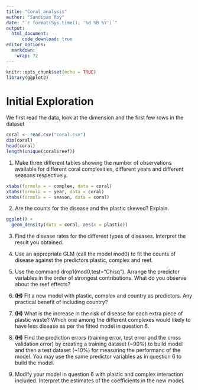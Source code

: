 ```yaml
---
title: "Coral_analysis"
author: "Sandipan Roy"
date: "`r format(Sys.time(), '%d %B %Y')`"
output:
  html_document:
      code_download: true
editor_options: 
  markdown: 
    wrap: 72
---
```


```r
knitr::opts_chunk$set(echo = TRUE)
library(ggplot2)
```

# Initial Exploration
We first read the data, look at the dimension and the first few rows in the dataset
```r
coral <- read.csv("coral.csv")
dim(coral)
head(coral)
length(unique(coral$reef))
```

1. Make three different tables showing the number of observations available for different coral complexities, different years and different seasons respectively.

```r
xtabs(formula = ~ complex, data = coral)
xtabs(formula = ~ year, data = coral)
xtabs(formula = ~ season, data = coral)
```

2. Are the counts for the disease and the plastic skewed? Explain.
```r
ggplot() +
  geom_density(data = coral, aes(x = plastic))
```


3. Find the disease rates for the different types of diseases. Interpret the result you obtained.

4. Use an appropriate GLM (call the model mod0) to fit the counts of disease against the predictors plastic, complex and reef.

5. Use the command drop1(mod0,test="Chisq"). Arrange the predictor variables in the order of strongest contributions. What do you observe about the reef effects?

6. **(H)** Fit a new model with plastic, complex and country as predictors. Any practical benefit of including country?

7. **(H)** What is the increase in the risk of disease for each extra piece of plastic waste? Which one among the different complexes would likely to have less disease as per the fitted model in question 6.

8. **(H)** Find the prediction errors (training error, test error and the cross validation error) by creating a training dataset (~90%) to build model and then a test dataset (~10%) for measuring the performanc of the model. You may use the same predictor variables as in question 6 to build the model.

9. Modify your model in question 6 with plastic and complex interaction included. Interpret the estimates of the coefficients in the new model.

